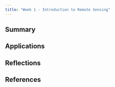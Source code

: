```yaml
---
title: "Week 1 - Introduction to Remote Sensing"
---
```


## Summary

## Applications

## Reflections

## References